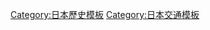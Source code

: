 {{Navbox
|name = 中山道
|bodystyle = background-color:#FFFFFF; width:92%;
|title = [[中山道六十九次]]
|list1 =（[[江戶]]、[[日本橋 (東京都中央區)|日本橋]]）- [[板橋宿|板橋]] - [[蕨宿|蕨]] - [[浦和宿|浦和]] - [[大宮宿|大宮]] - [[上尾宿|上尾]] - [[桶川宿|桶川]] - [[鴻巢宿|鴻巢]] - [[熊谷宿|熊谷]] - [[深谷宿|深谷]] - [[本庄宿|本-{庄}-]] - [[新町宿|新町]] - [[倉賀野宿|倉賀野]] - [[高崎宿|高崎]] - [[板鼻宿|板鼻]] - [[安中宿|安中]] - [[松井田宿|松井田]] - [[坂本宿|坂本]] - [[輕井澤宿|輕井澤]] - [[沓掛宿|沓掛]] - [[追分宿|追分]] - [[小田井宿|小田井]] - [[岩村田宿|岩村田]] - [[鹽名田宿|鹽名田]] - [[八幡宿|八幡]] - [[望月宿|望月]] - [[蘆田宿|蘆田]] - [[長久保宿|長久保]] - [[和田宿|和田]] - [[下諏訪宿|下諏訪]] - [[鹽尻宿|鹽尻]] - [[洗馬宿|洗馬]] - [[本山宿|本山]] - [[贄川宿|贄川]] - [[奈良井宿|奈良井]] - [[藪原宿|藪原]] - [[宮之越宿|宮之越]] - [[福島宿|福島]] - [[上松宿|上松]] - [[須原宿|須原]] - [[野尻宿|野尻]] - [[三留野宿|三留野]] - [[妻籠宿|妻籠]] - [[馬籠宿|馬籠]] - [[落合宿|落合]] - [[中津川宿|中津川]] - [[大井宿|大井]] - [[大湫宿|大湫]] - [[細久手宿|細久手]] - [[御嶽宿|御嶽]] - [[伏見宿 (中山道)|伏見]] - [[太田宿 (中山道)|太田]] - [[鵜沼宿|鵜沼]] - [[加納宿|加納]] - [[河渡宿|河渡]] - [[美江寺宿|美江寺]] - [[赤坂宿 (中山道)|赤坂]] - [[垂井宿|垂井]] - [[關原宿|關原原]] - [[今須宿|今須]] - [[柏原宿|柏原]] - [[醒井宿|醒井]] - [[番場宿|番場]] - [[鳥居本宿|鳥居本]] - [[高宮宿|高宮]] - [[愛知川宿|愛知川]] - [[武佐宿|武佐]] - [[守山宿|守山]] - [[草津宿|草津]] - [[大津宿|大津]] -（[[京都|京]]、[[三條大橋]]）
}}<noinclude>
[[Category:日本歷史模板]]
[[Category:日本交通模板]]
</noinclude>
